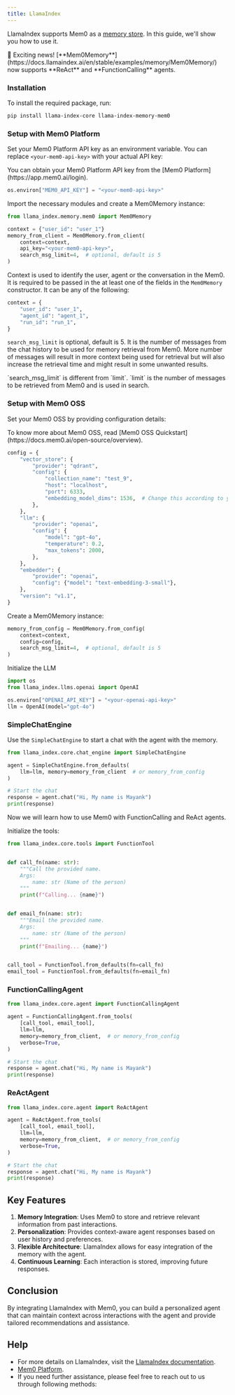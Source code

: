 ```yaml
---
title: LlamaIndex
---
```


<Snippet file="security-compliance.mdx" />

LlamaIndex supports Mem0 as a [memory store](https://llamahub.ai/l/memory/llama-index-memory-mem0). In this guide, we'll show you how to use it.

<Note type="info">
  🎉 Exciting news! [**Mem0Memory**](https://docs.llamaindex.ai/en/stable/examples/memory/Mem0Memory/) now supports **ReAct** and **FunctionCalling** agents.
</Note>

### Installation

To install the required package, run:

```bash
pip install llama-index-core llama-index-memory-mem0
```

### Setup with Mem0 Platform

Set your Mem0 Platform API key as an environment variable. You can replace `<your-mem0-api-key>` with your actual API key:

<Note type="info">
  You can obtain your Mem0 Platform API key from the [Mem0 Platform](https://app.mem0.ai/login).
</Note>

```python
os.environ["MEM0_API_KEY"] = "<your-mem0-api-key>"
```

Import the necessary modules and create a Mem0Memory instance:
```python
from llama_index.memory.mem0 import Mem0Memory

context = {"user_id": "user_1"}
memory_from_client = Mem0Memory.from_client(
    context=context,
    api_key="<your-mem0-api-key>",
    search_msg_limit=4,  # optional, default is 5
)
```

Context is used to identify the user, agent or the conversation in the Mem0. It is required to be passed in the at least one of the fields in the `Mem0Memory` constructor. It can be any of the following:

```python
context = {
    "user_id": "user_1",
    "agent_id": "agent_1",
    "run_id": "run_1",
}
```

`search_msg_limit` is optional, default is 5. It is the number of messages from the chat history to be used for memory retrieval from Mem0. More number of messages will result in more context being used for retrieval but will also increase the retrieval time and might result in some unwanted results.

<Note type="info">
  `search_msg_limit` is different from `limit`. `limit` is the number of messages to be retrieved from Mem0 and is used in search.
</Note>

### Setup with Mem0 OSS

Set your Mem0 OSS by providing configuration details:

<Note type="info">
  To know more about Mem0 OSS, read [Mem0 OSS Quickstart](https://docs.mem0.ai/open-source/overview).
</Note>

```python
config = {
    "vector_store": {
        "provider": "qdrant",
        "config": {
            "collection_name": "test_9",
            "host": "localhost",
            "port": 6333,
            "embedding_model_dims": 1536,  # Change this according to your local model's dimensions
        },
    },
    "llm": {
        "provider": "openai",
        "config": {
            "model": "gpt-4o",
            "temperature": 0.2,
            "max_tokens": 2000,
        },
    },
    "embedder": {
        "provider": "openai",
        "config": {"model": "text-embedding-3-small"},
    },
    "version": "v1.1",
}
```

Create a Mem0Memory instance:

```python
memory_from_config = Mem0Memory.from_config(
    context=context,
    config=config,
    search_msg_limit=4,  # optional, default is 5
)
```

Initialize the LLM

```python
import os
from llama_index.llms.openai import OpenAI

os.environ["OPENAI_API_KEY"] = "<your-openai-api-key>"
llm = OpenAI(model="gpt-4o")
```

### SimpleChatEngine
Use the `SimpleChatEngine` to start a chat with the agent with the memory.

```python
from llama_index.core.chat_engine import SimpleChatEngine

agent = SimpleChatEngine.from_defaults(
    llm=llm, memory=memory_from_client  # or memory_from_config
)

# Start the chat
response = agent.chat("Hi, My name is Mayank")
print(response)
```
Now we will learn how to use Mem0 with FunctionCalling and ReAct agents.

Initialize the tools:

```python
from llama_index.core.tools import FunctionTool


def call_fn(name: str):
    """Call the provided name.
    Args:
        name: str (Name of the person)
    """
    print(f"Calling... {name}")


def email_fn(name: str):
    """Email the provided name.
    Args:
        name: str (Name of the person)
    """
    print(f"Emailing... {name}")


call_tool = FunctionTool.from_defaults(fn=call_fn)
email_tool = FunctionTool.from_defaults(fn=email_fn)
```
### FunctionCallingAgent

```python
from llama_index.core.agent import FunctionCallingAgent

agent = FunctionCallingAgent.from_tools(
    [call_tool, email_tool],
    llm=llm,
    memory=memory_from_client,  # or memory_from_config
    verbose=True,
)

# Start the chat
response = agent.chat("Hi, My name is Mayank")
print(response)
```

### ReActAgent

```python
from llama_index.core.agent import ReActAgent

agent = ReActAgent.from_tools(
    [call_tool, email_tool],
    llm=llm,
    memory=memory_from_client,  # or memory_from_config
    verbose=True,
)

# Start the chat
response = agent.chat("Hi, My name is Mayank")
print(response)
```

## Key Features

1. **Memory Integration**: Uses Mem0 to store and retrieve relevant information from past interactions.
2. **Personalization**: Provides context-aware agent responses based on user history and preferences.
3. **Flexible Architecture**: LlamaIndex allows for easy integration of the memory with the agent.
4. **Continuous Learning**: Each interaction is stored, improving future responses.

## Conclusion

By integrating LlamaIndex with Mem0, you can build a personalized agent that can maintain context across interactions with the agent and provide tailored recommendations and assistance.

## Help

- For more details on LlamaIndex, visit the [LlamaIndex documentation](https://llamahub.ai/l/memory/llama-index-memory-mem0).
- [Mem0 Platform](https://app.mem0.ai/).
- If you need further assistance, please feel free to reach out to us through following methods:

<Snippet file="get-help.mdx" />
